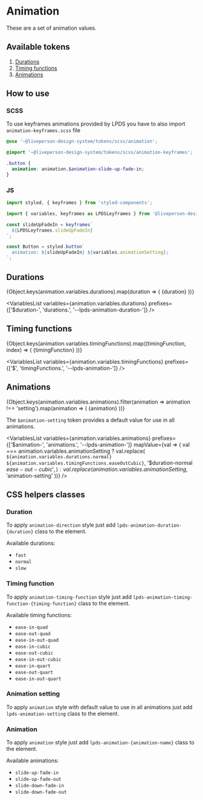 


<Meta title="Tokens/Animation" />

# Animation

These are a set of animation values.

## Available tokens

1. [Durations](#durations)
1. [Timing functions](#timing-functions)
1. [Animations](#animations)

## How to use

### SCSS

To use keyframes animations provided by LPDS you have to also import `animation-keyframes.scss` file

```scss
@use '~@liveperson-design-system/tokens/scss/animation';

@import '~@liveperson-design-system/tokens/scss/animation-keyframes';

.button {
  animation: animation.$animation-slide-up-fade-in;
}
```

### JS

```js
import styled, { keyframes } from 'styled-components';

import { variables, keyframes as LPDSLeyframes } from '@liveperson-design-system/tokens/js/animation';

const slideUpFadeIn = keyframes`
  ${LPDSLeyframes.slideUpFadeIn}
`;

const Button = styled.button`
  animation: ${slideUpFadeIn} ${variables.animationSetting};
`;
```

## Durations

<Canvas isColumn withSource={SourceState.NONE}>
  {Object.keys(animation.variables.durations).map(duration => (
    <AnimationExample key={duration} duration={duration}>{duration}</AnimationExample>
  ))}
</Canvas>

<VariablesList
  variables={animation.variables.durations}
  prefixes={['$duration-', 'durations.', '--lpds-animation-duration-']}
/>

## Timing functions

<Canvas isColumn withSource={SourceState.NONE}>
  {Object.keys(animation.variables.timingFunctions).map((timingFunction, index) => (
    <AnimationExample key={index} timingFunction={timingFunction}>{timingFunction}</AnimationExample>
  ))}
</Canvas>

<VariablesList
  variables={animation.variables.timingFunctions}
  prefixes={['$', 'timingFunctions.', '--lpds-animation-']}
/>

## Animations

<Canvas withSource={SourceState.NONE}>
  {Object.keys(animation.variables.animations).filter(animation => animation !== 'setting').map(animation => (
    <AnimationExample key={animation} animationName={animation}>{animation}</AnimationExample>
  ))}
</Canvas>

The `$animation-setting` token provides a default value for use in all animations.

<VariablesList
  variables={animation.variables.animations}
  prefixes={['$animation-', 'animations.', '--lpds-animation-']}
  mapValue={val => (
    val === animation.variables.animationSetting
      ? val.replace(
        `${animation.variables.durations.normal} ${animation.variables.timingFunctions.easeOutCubic}`,
        '$duration-normal $ease-out-cubic',
      )
      : val.replace(animation.variables.animationSetting, '$animation-setting'
  ))}
/>

## CSS helpers classes

### Duration

To apply `animation-direction` style just add `lpds-animation-duration-{duration}` class to the element.

Available durations:

- `fast`
- `normal`
- `slow`

### Timing function

To apply `animation-timing-function` style just add `lpds-animation-timing-function-{timing-function}` class to the element.

Available timing functions:

- `ease-in-quad`
- `ease-out-quad`
- `ease-in-out-quad`
- `ease-in-cubic`
- `ease-out-cubic`
- `ease-in-out-cubic`
- `ease-in-quart`
- `ease-out-quart`
- `ease-in-out-quart`

### Animation setting

To apply `animation` style with default value to use in all animations just add `lpds-animation-setting` class to the element.

### Animation

To apply `animation` style just add `lpds-animation-{animation-name}` class to the element.

Available animations:

- `slide-up-fade-in`
- `slide-up-fade-out`
- `slide-down-fade-in`
- `slide-down-fade-out`
